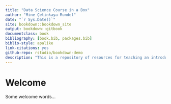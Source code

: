 ```yaml
--- 
title: "Data Science Course in a Box"
author: "Mine Çetinkaya-Rundel"
date: "`r Sys.Date()`"
site: bookdown::bookdown_site
output: bookdown::gitbook
documentclass: book
bibliography: [book.bib, packages.bib]
biblio-style: apalike
link-citations: yes
github-repo: rstudio/bookdown-demo
description: "This is a repository of resources for teaching an introductory data science course with R, RStudio, and the tidyverse."
---
```


# Welcome {-}

Some welcome words...
